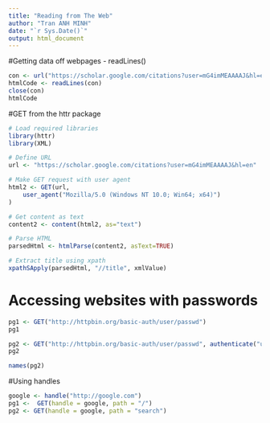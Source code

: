 ```yaml
---
title: "Reading from The Web"
author: "Tran ANH MINH"
date: "`r Sys.Date()`"
output: html_document
---
```

#Getting data off webpages - readLines()
```r
con <- url("https://scholar.google.com/citations?user=mG4imMEAAAAJ&hl=en")
htmlCode <- readLines(con)
close(con)
htmlCode
```
#GET from the httr package
```r
# Load required libraries
library(httr)
library(XML)

# Define URL
url <- "https://scholar.google.com/citations?user=mG4imMEAAAAJ&hl=en"

# Make GET request with user agent
html2 <- GET(url, 
    user_agent("Mozilla/5.0 (Windows NT 10.0; Win64; x64)")
)

# Get content as text
content2 <- content(html2, as="text")

# Parse HTML
parsedHtml <- htmlParse(content2, asText=TRUE)

# Extract title using xpath
xpathSApply(parsedHtml, "//title", xmlValue)
```
# Accessing websites with passwords
```r
pg1 <- GET("http://httpbin.org/basic-auth/user/passwd")
pg1
```
```r
pg2 <- GET("http://httpbin.org/basic-auth/user/passwd", authenticate("user", "passwd"))
pg2
```
```r
names(pg2)
```
#Using handles
```r
google <- handle("http://google.com")
pg1 <-  GET(handle = google, path = "/")
pg2 <- GET(handle = google, path = "search")
```





